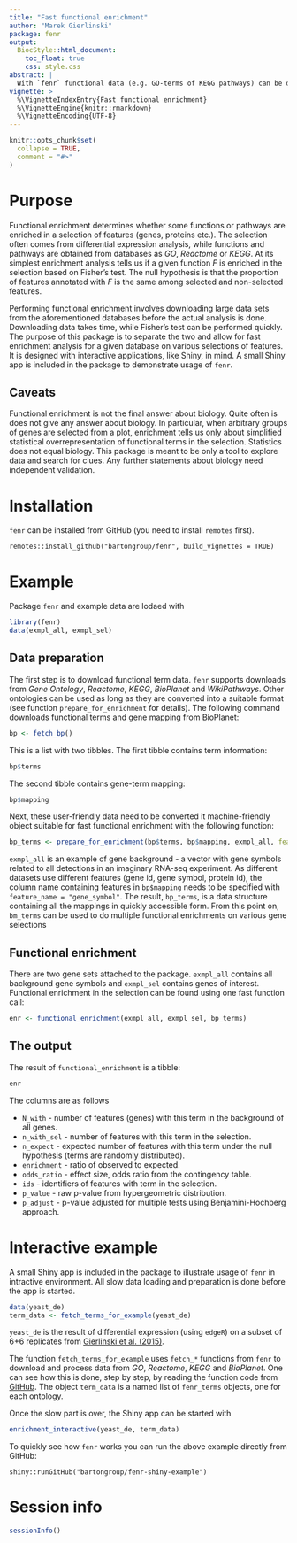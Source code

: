 ```yaml
---
title: "Fast functional enrichment"
author: "Marek Gierlinski"
package: fenr
output:
  BiocStyle::html_document:
    toc_float: true
    css: style.css
abstract: |
  With `fenr` functional data (e.g. GO-terms of KEGG pathways) can be downloaded and stored, so the functional enrichment analysis can be performed fast. The package is designed to be used with interactive applications, e.g. Shiny apps.
vignette: >
  %\VignetteIndexEntry{Fast functional enrichment}
  %\VignetteEngine{knitr::rmarkdown}
  %\VignetteEncoding{UTF-8}
---
```


```r
knitr::opts_chunk$set(
  collapse = TRUE,
  comment = "#>"
)
```


# Purpose

Functional enrichment determines whether some functions or pathways are enriched in a selection of features (genes, proteins etc.). The selection often comes from differential expression analysis, while functions and pathways are obtained from databases as *GO*, *Reactome* or *KEGG*. At its simplest enrichment analysis tells us if a given function $F$ is enriched in the selection based on Fisher's test. The null hypothesis is that the proportion of features annotated with $F$ is the same among selected and non-selected features. 

Performing functional enrichment involves downloading large data sets from the aforementioned databases before the actual analysis is done. Downloading data takes time, while Fisher's test can be performed quickly. The purpose of this package is to separate the two and allow for fast enrichment analysis for a given database on various selections of features. It is designed with interactive applications, like Shiny, in mind. A small Shiny app is included in the package to demonstrate usage of `fenr`.

## Caveats

Functional enrichment is not the final answer about biology. Quite often is does not give any answer about biology. In particular, when arbitrary groups of genes are selected from a plot, enrichment tells us only about simplified statistical overrepresentation of functional terms in the selection. Statistics does not equal biology. This package is meant to be only a tool to explore data and search for clues. Any further statements about biology need independent validation.


# Installation

`fenr` can be installed from GitHub (you need to install `remotes` first).

```
remotes::install_github("bartongroup/fenr", build_vignettes = TRUE)
```

# Example

Package `fenr` and example data are lodaed with

```r
library(fenr)
data(exmpl_all, exmpl_sel)
```

## Data preparation

The first step is to download functional term data. `fenr` supports downloads from *Gene Ontology*, *Reactome*, *KEGG*, *BioPlanet* and *WikiPathways*. Other ontologies can be used as long as they are converted into a suitable format (see function `prepare_for_enrichment` for details). The following command downloads functional terms and gene mapping from BioPlanet:

```r
bp <- fetch_bp()
```

This is a list with two tibbles. The first tibble contains term information:

```r
bp$terms
```

The second tibble contains gene-term mapping:

```r
bp$mapping
```

Next, these user-friendly data need to be converted it machine-friendly object suitable for fast functional enrichment with the following function:

```r
bp_terms <- prepare_for_enrichment(bp$terms, bp$mapping, exmpl_all, feature_name = "gene_symbol")
```

`exmpl_all` is an example of gene background - a vector with gene symbols related to all detections in an imaginary RNA-seq experiment. As different datasets use different features (gene id, gene symbol, protein id), the column name containing features in `bp$mapping` needs to be specified with `feature_name = "gene_symbol"`. The result, `bp_terms`, is a data structure containing all the mappings in quickly accessible form. From this point on, `bm_terms` can be used to do multiple functional enrichments on various gene selections

## Functional enrichment

There are two gene sets attached to the package. `exmpl_all` contains all background gene symbols and `exmpl_sel` contains genes of interest. Functional enrichment in the selection can be found using one fast function call:

```r
enr <- functional_enrichment(exmpl_all, exmpl_sel, bp_terms)
```


## The output

The result of `functional_enrichment` is a tibble:

```r
enr
```

The columns are as follows

 - `N_with` - number of features (genes) with this term in the background of all genes.
 - `n_with_sel` - number of features with this term in the selection.
 - `n_expect` - expected number of features with this term under the null hypothesis (terms are randomly distributed).
 - `enrichment` - ratio of observed to expected.
 - `odds_ratio` - effect size, odds ratio from the contingency table.
 - `ids` - identifiers of features with term in the selection.
 - `p_value` - raw p-value from hypergeometric distribution.
 - `p_adjust` - p-value adjusted for multiple tests using Benjamini-Hochberg approach.
 
 
# Interactive example

A small Shiny app is included in the package to illustrate usage of `fenr` in intractive environment. All slow data loading and preparation is done before the app is started.

```r
data(yeast_de)
term_data <- fetch_terms_for_example(yeast_de)
```
 
`yeast_de` is the result of differential expression (using `edgeR`) on a subset of 6+6 replicates from [Gierlinski et al. (2015)](https://academic.oup.com/bioinformatics/article/31/22/3625/240923).

The function `fetch_terms_for_example` uses `fetch_*` functions from `fenr` to download and process data from *GO*, *Reactome*, *KEGG* and *BioPlanet*. One can see how this is done, step by step, by reading the function code from [GitHub](https://github.com/bartongroup/fenr/blob/main/R/iteractive_example.R). The object `term_data` is a named list of `fenr_terms` objects, one for each ontology.

Once the slow part is over, the Shiny app can be started with

```r
enrichment_interactive(yeast_de, term_data)
```

To quickly see how `fenr` works you can run the above example directly from GitHub:

```
shiny::runGitHub("bartongroup/fenr-shiny-example")
```

# Session info {.unnumbered}

```r
sessionInfo()
```
